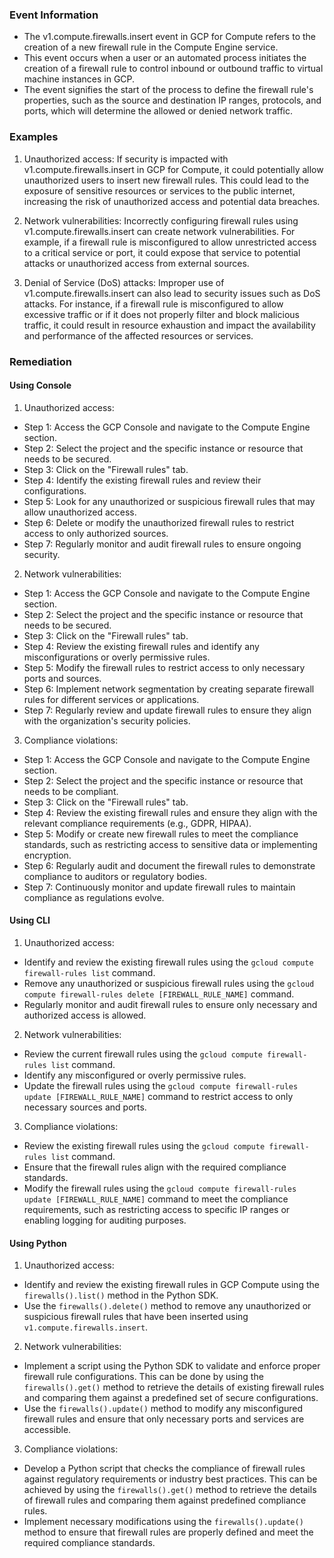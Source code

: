 
### Event Information

- The v1.compute.firewalls.insert event in GCP for Compute refers to the creation of a new firewall rule in the Compute Engine service.
- This event occurs when a user or an automated process initiates the creation of a firewall rule to control inbound or outbound traffic to virtual machine instances in GCP.
- The event signifies the start of the process to define the firewall rule's properties, such as the source and destination IP ranges, protocols, and ports, which will determine the allowed or denied network traffic.


### Examples

1. Unauthorized access: If security is impacted with v1.compute.firewalls.insert in GCP for Compute, it could potentially allow unauthorized users to insert new firewall rules. This could lead to the exposure of sensitive resources or services to the public internet, increasing the risk of unauthorized access and potential data breaches.

2. Network vulnerabilities: Incorrectly configuring firewall rules using v1.compute.firewalls.insert can create network vulnerabilities. For example, if a firewall rule is misconfigured to allow unrestricted access to a critical service or port, it could expose that service to potential attacks or unauthorized access from external sources.

3. Denial of Service (DoS) attacks: Improper use of v1.compute.firewalls.insert can also lead to security issues such as DoS attacks. For instance, if a firewall rule is misconfigured to allow excessive traffic or if it does not properly filter and block malicious traffic, it could result in resource exhaustion and impact the availability and performance of the affected resources or services.

### Remediation

#### Using Console

1. Unauthorized access:
- Step 1: Access the GCP Console and navigate to the Compute Engine section.
- Step 2: Select the project and the specific instance or resource that needs to be secured.
- Step 3: Click on the "Firewall rules" tab.
- Step 4: Identify the existing firewall rules and review their configurations.
- Step 5: Look for any unauthorized or suspicious firewall rules that may allow unauthorized access.
- Step 6: Delete or modify the unauthorized firewall rules to restrict access to only authorized sources.
- Step 7: Regularly monitor and audit firewall rules to ensure ongoing security.

2. Network vulnerabilities:
- Step 1: Access the GCP Console and navigate to the Compute Engine section.
- Step 2: Select the project and the specific instance or resource that needs to be secured.
- Step 3: Click on the "Firewall rules" tab.
- Step 4: Review the existing firewall rules and identify any misconfigurations or overly permissive rules.
- Step 5: Modify the firewall rules to restrict access to only necessary ports and sources.
- Step 6: Implement network segmentation by creating separate firewall rules for different services or applications.
- Step 7: Regularly review and update firewall rules to ensure they align with the organization's security policies.

3. Compliance violations:
- Step 1: Access the GCP Console and navigate to the Compute Engine section.
- Step 2: Select the project and the specific instance or resource that needs to be compliant.
- Step 3: Click on the "Firewall rules" tab.
- Step 4: Review the existing firewall rules and ensure they align with the relevant compliance requirements (e.g., GDPR, HIPAA).
- Step 5: Modify or create new firewall rules to meet the compliance standards, such as restricting access to sensitive data or implementing encryption.
- Step 6: Regularly audit and document the firewall rules to demonstrate compliance to auditors or regulatory bodies.
- Step 7: Continuously monitor and update firewall rules to maintain compliance as regulations evolve.

#### Using CLI

1. Unauthorized access:
- Identify and review the existing firewall rules using the `gcloud compute firewall-rules list` command.
- Remove any unauthorized or suspicious firewall rules using the `gcloud compute firewall-rules delete [FIREWALL_RULE_NAME]` command.
- Regularly monitor and audit firewall rules to ensure only necessary and authorized access is allowed.

2. Network vulnerabilities:
- Review the current firewall rules using the `gcloud compute firewall-rules list` command.
- Identify any misconfigured or overly permissive rules.
- Update the firewall rules using the `gcloud compute firewall-rules update [FIREWALL_RULE_NAME]` command to restrict access to only necessary sources and ports.

3. Compliance violations:
- Review the existing firewall rules using the `gcloud compute firewall-rules list` command.
- Ensure that the firewall rules align with the required compliance standards.
- Modify the firewall rules using the `gcloud compute firewall-rules update [FIREWALL_RULE_NAME]` command to meet the compliance requirements, such as restricting access to specific IP ranges or enabling logging for auditing purposes.

#### Using Python

1. Unauthorized access:
- Identify and review the existing firewall rules in GCP Compute using the `firewalls().list()` method in the Python SDK.
- Use the `firewalls().delete()` method to remove any unauthorized or suspicious firewall rules that have been inserted using `v1.compute.firewalls.insert`.

2. Network vulnerabilities:
- Implement a script using the Python SDK to validate and enforce proper firewall rule configurations. This can be done by using the `firewalls().get()` method to retrieve the details of existing firewall rules and comparing them against a predefined set of secure configurations.
- Use the `firewalls().update()` method to modify any misconfigured firewall rules and ensure that only necessary ports and services are accessible.

3. Compliance violations:
- Develop a Python script that checks the compliance of firewall rules against regulatory requirements or industry best practices. This can be achieved by using the `firewalls().get()` method to retrieve the details of firewall rules and comparing them against predefined compliance rules.
- Implement necessary modifications using the `firewalls().update()` method to ensure that firewall rules are properly defined and meet the required compliance standards.

